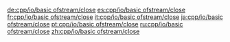 {{include page|cpp/io/basic_fstream/close|basic_ofstream}}

[[de:cpp/io/basic ofstream/close]]
[[es:cpp/io/basic ofstream/close]]
[[fr:cpp/io/basic ofstream/close]]
[[it:cpp/io/basic ofstream/close]]
[[ja:cpp/io/basic ofstream/close]]
[[pt:cpp/io/basic ofstream/close]]
[[ru:cpp/io/basic ofstream/close]]
[[zh:cpp/io/basic ofstream/close]]